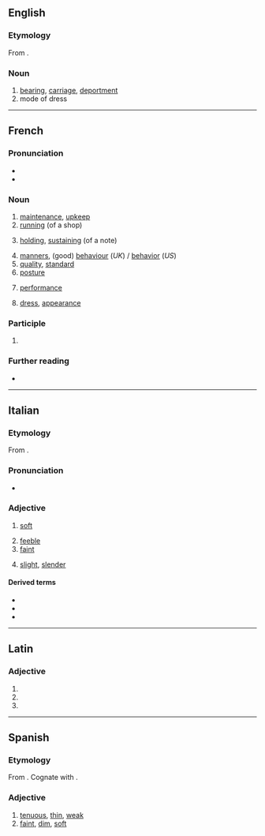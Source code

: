 {{also|ténue|tènue|tênue}}

==English==

===Etymology===
From {{etyl|fr|en}}.

===Noun===
{{en-noun}}

# [[bearing]], [[carriage]], [[deportment]]
# mode of dress

----

==French==

===Pronunciation===
* {{fr-IPA}}
* {{audio|Fr-tenue.ogg|Audio|lang=fr}}

===Noun===
{{fr-noun|f}}

# [[maintenance]], [[upkeep]]
# [[running]] (of a shop)
# {{lb|fr|music}} [[holding]], [[sustaining]] (of a note)
# [[manners]], (good) [[behaviour]] (''UK'') / [[behavior]] (''US'')
# [[quality]], [[standard]]
# [[posture]]
# {{lb|fr|finance}} [[performance]]
# [[dress]], [[appearance]]

===Participle===
{{head|fr|past participle form}}

# {{feminine singular past participle of|tenir|lang=fr|nocat=1}}

===Further reading===
* {{R:TLFi}}

----

==Italian==

===Etymology===
From {{etyl|la|it}} {{m|la|tenuis}}.

===Pronunciation===
* {{IPA|[ˈt̪ɛːnu.e]|lang=it}}

===Adjective===
{{it-adj|tenu|e|i}}

# [[soft]] {{gloss|colour}}
#: {{uxi|it|rosso '''tenue'''|'''soft''' red}}
# [[feeble]] {{gloss|voice}}
# [[faint]] {{gloss|sunlight}}
#: {{uxi|it|una '''tenue''' luce|a '''faint''' light}}
# {{lb|it|figurative}} [[slight]], [[slender]] {{gloss|hopes etc}}
#: {{uxi|it|un '''tenue''' desiderio|a '''faint''' desire}}

====Derived terms====
* {{l|it|intestino tenue|gloss=small intestine}}
* {{l|it|tenuemente}}
* {{l|it|tenuità}}

----

==Latin==

===Adjective===
{{la-adj-form|tenue}}

# {{inflection of|tenuis||nom|n|s|lang=la}}
# {{inflection of|tenuis||acc|n|s|lang=la}}
# {{inflection of|tenuis||voc|n|s|lang=la}}

----

==Spanish==

===Etymology===
From {{etyl|la|es}} {{m|la|tenuis}}. Cognate with {{cog|en|tenuous}}.

===Adjective===
{{es-adj}}

# [[tenuous]], [[thin]], [[weak]]
# [[faint]], [[dim]], [[soft]]